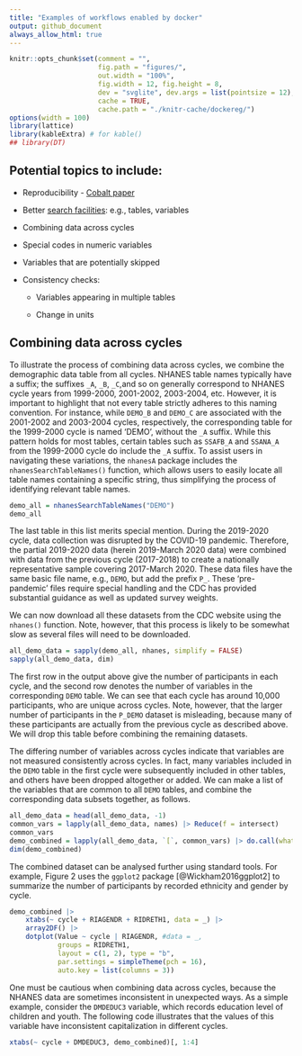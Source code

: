 ```yaml
---
title: "Examples of workflows enabled by docker"
output: github_document
always_allow_html: true
---
```



```r
knitr::opts_chunk$set(comment = "",
                      fig.path = "figures/",
                      out.width = "100%",
                      fig.width = 12, fig.height = 8,
                      dev = "svglite", dev.args = list(pointsize = 12),
                      cache = TRUE,
                      cache.path = "./knitr-cache/dockereg/")
options(width = 100)
library(lattice)
library(kableExtra) # for kable()
## library(DT)
```


## Potential topics to include:

- Reproducibility - [Cobalt paper](https://ccb-hms.github.io/phonto/vignettes/cobalt_paper.html)

- Better [search facilities](https://ccb-hms.github.io/phonto/vignettes/search-tables.html): e.g., tables, variables

- Combining data across cycles

- Special codes in numeric variables

- Variables that are potentially skipped

- Consistency checks:

	- Variables appearing in multiple tables

	- Change in units


## Combining data across cycles


To illustrate the process of combining data across cycles, we
combine the demographic data table from all cycles. NHANES table names
typically have a suffix; the suffixes `_A`, `_B`, `_C`,and so on
generally correspond to NHANES cycle years from 1999-2000, 2001-2002,
2003-2004, etc. However, it is important to highlight that not every
table strictly adheres to this naming convention. For instance, while
`DEMO_B` and `DEMO_C` are associated with the 2001-2002 and 2003-2004
cycles, respectively, the corresponding table for the 1999-2000 cycle
is named 'DEMO', without the `_A` suffix. While this pattern holds for
most tables, certain tables such as `SSAFB_A` and `SSANA_A` from the
1999-2000 cycle do include the `_A` suffix. To assist users in
navigating these variations, the `nhanesA` package includes the
`nhanesSearchTableNames()` function, which allows users to easily
locate all table names containing a specific string, thus simplifying
the process of identifying relevant table names.

```r
demo_all = nhanesSearchTableNames("DEMO")
demo_all
```

The last table in this list merits special mention. During the
2019-2020 cycle, data collection was disrupted by the COVID-19
pandemic. Therefore, the partial 2019-2020 data (herein 2019-March
2020 data) were combined with data from the previous cycle (2017-2018)
to create a nationally representative sample covering 2017-March 2020.
These data files have the same basic file name, e.g., `DEMO`, but add
the prefix `P_`. These 'pre-pandemic' files require special handling
and the CDC has provided substantial guidance as well as updated
survey weights.

We can now download all these datasets from the CDC website using the
`nhanes()` function. Note, however, that this process is likely to be
somewhat slow as several files will need to be downloaded.

```r
all_demo_data = sapply(demo_all, nhanes, simplify = FALSE)
sapply(all_demo_data, dim)
```

The first row in the output above give the number of participants in
each cycle, and the second row denotes the number of variables in the
corresponding `DEMO` table. We can see that each cycle has around
10,000 participants, who are unique across cycles. Note, however, that
the larger number of participants in the `P_DEMO` dataset is
misleading, because many of these participants are actually from the
previous cycle as described above. We will drop this table before
combining the remaining datasets.

The differing number of variables across cycles indicate that
variables are not measured consistently across cycles. In fact, many
variables included in the `DEMO` table in the first cycle were
subsequently included in other tables, and others have been dropped
altogether or added. We can make a list of the variables that are
common to all `DEMO` tables, and combine the corresponding data
subsets together, as follows.

```r
all_demo_data = head(all_demo_data, -1)
common_vars = lapply(all_demo_data, names) |> Reduce(f = intersect)
common_vars
demo_combined = lapply(all_demo_data, `[`, common_vars) |> do.call(what = rbind)
dim(demo_combined)
```

The combined dataset can be analysed further using standard tools. For
example, Figure 2 uses the `ggplot2` package [@Wickham2016ggplot2] to
summarize the number of participants by recorded ethnicity and gender
by cycle.

```r
demo_combined |> 
    xtabs(~ cycle + RIAGENDR + RIDRETH1, data = _) |>
    array2DF() |>
    dotplot(Value ~ cycle | RIAGENDR, #data = _,
            groups = RIDRETH1,
            layout = c(1, 2), type = "b",
            par.settings = simpleTheme(pch = 16),
            auto.key = list(columns = 3))
```


One must be cautious when combining data across
cycles, because the NHANES data are sometimes inconsistent in
unexpected ways. As a simple example, consider the `DMDEDUC3`
variable, which records education level of children and youth. The
following code illustrates that the values of this variable have
inconsistent capitalization in different cycles.

```r
xtabs(~ cycle + DMDEDUC3, demo_combined)[, 1:4]
```


